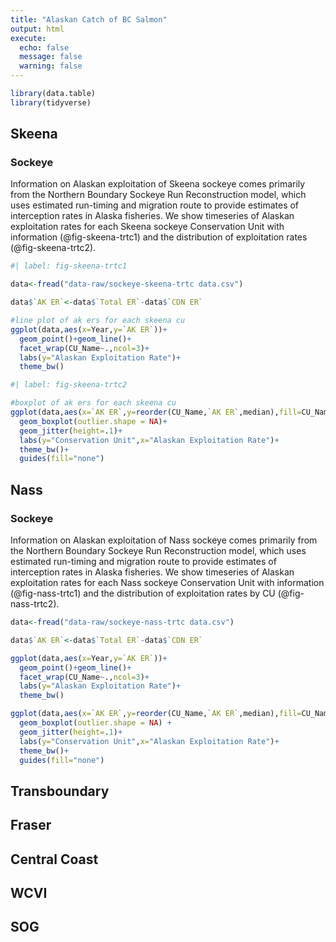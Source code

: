```yaml
---
title: "Alaskan Catch of BC Salmon"
output: html
execute:
  echo: false
  message: false
  warning: false
---
```


```r
library(data.table)
library(tidyverse)

```

## Skeena

### Sockeye

Information on Alaskan exploitation of Skeena sockeye comes primarily from the Northern Boundary Sockeye Run Reconstruction model, which uses estimated run-timing and migration route to provide estimates of interception rates in Alaska fisheries. We show timeseries of Alaskan exploitation rates for each Skeena sockeye Conservation Unit with information (@fig-skeena-trtc1) and the distribution of exploitation rates (@fig-skeena-trtc2).

```r
#| label: fig-skeena-trtc1

data<-fread("data-raw/sockeye-skeena-trtc data.csv")

data$`AK ER`<-data$`Total ER`-data$`CDN ER`

#line plot of ak ers for each skeena cu
ggplot(data,aes(x=Year,y=`AK ER`))+
  geom_point()+geom_line()+
  facet_wrap(CU_Name~.,ncol=3)+
  labs(y="Alaskan Exploitation Rate")+
  theme_bw()
```

```r
#| label: fig-skeena-trtc2

#boxplot of ak ers for each skeena cu
ggplot(data,aes(x=`AK ER`,y=reorder(CU_Name,`AK ER`,median),fill=CU_Name))+
  geom_boxplot(outlier.shape = NA)+
  geom_jitter(height=.1)+
  labs(y="Conservation Unit",x="Alaskan Exploitation Rate")+
  theme_bw()+
  guides(fill="none")
```

## Nass

### Sockeye

Information on Alaskan exploitation of Nass sockeye comes primarily from the Northern Boundary Sockeye Run Reconstruction model, which uses estimated run-timing and migration route to provide estimates of interception rates in Alaska fisheries. We show timeseries of Alaskan exploitation rates for each Nass sockeye Conservation Unit with information (@fig-nass-trtc1) and the distribution of exploitation rates by CU (@fig-nass-trtc2).

```r
data<-fread("data-raw/sockeye-nass-trtc data.csv")

data$`AK ER`<-data$`Total ER`-data$`CDN ER`

ggplot(data,aes(x=Year,y=`AK ER`))+
  geom_point()+geom_line()+
  facet_wrap(CU_Name~.,ncol=3)+
  labs(y="Alaskan Exploitation Rate")+
  theme_bw()


```

```r
ggplot(data,aes(x=`AK ER`,y=reorder(CU_Name,`AK ER`,median),fill=CU_Name))+
  geom_boxplot(outlier.shape = NA) +
  geom_jitter(height=.1)+
  labs(y="Conservation Unit",x="Alaskan Exploitation Rate")+
  theme_bw()+
  guides(fill="none")

```

## Transboundary

## Fraser

## Central Coast

## WCVI

## SOG
